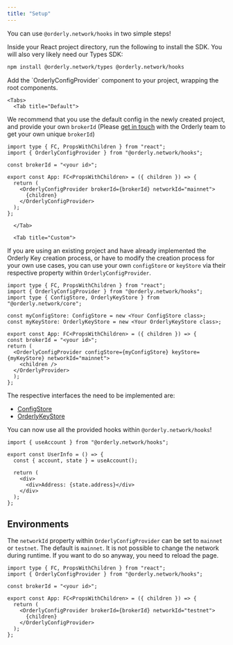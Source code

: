 ```yaml
---
title: "Setup"
---
```


You can use `@orderly.network/hooks` in two simple steps!

<Steps>
  <Step title="Installation">
Inside your React project directory, run the following to install the SDK. You will also very likely need our Types SDK:

```sh
npm install @orderly.network/types @orderly.network/hooks
```

  </Step>

  <Step title="Add OrderlyConfigProvider">
Add the `OrderlyConfigProvider` component to your project, wrapping the root components.

    <Tabs>
      <Tab title="Default">

We recommend that you use the default config in the newly created project, and provide your own `brokerId` (Please [get in touch](mailto:product@orderly.network) with the Orderly team to get your own unique `brokerId`)

```tsx
import type { FC, PropsWithChildren } from "react";
import { OrderlyConfigProvider } from "@orderly.network/hooks";

const brokerId = "<your id>";

export const App: FC<PropsWithChildren> = ({ children }) => {
  return (
    <OrderlyConfigProvider brokerId={brokerId} networkId="mainnet">
      {children}
    </OrderlyConfigProvider>
  );
};
```

      </Tab>

      <Tab title="Custom">

If you are using an existing project and have already implemented the Orderly Key creation process, or have to modify the creation process for your own use cases, you can use your own `configStore` or `keyStore` via their respective property within `OrderlyConfigProvider`.

```tsx
import type { FC, PropsWithChildren } from "react";
import { OrderlyConfigProvider } from "@orderly.network/hooks";
import type { ConfigStore, OrderlyKeyStore } from "@orderly.network/core";

const myConfigStore: ConfigStore = new <Your ConfigStore class>;
const myKeyStore: OrderlyKeyStore = new <Your OrderlyKeyStore class>;

export const App: FC<PropsWithChildren> = ({ children }) => {
const brokerId = "<your id>";
return (
  <OrderlyConfigProvider configStore={myConfigStore} keyStore={myKeyStore} networkId="mainnet">
    <children />
  </OrderlyProvider>
  );
};
```

The respective interfaces the need to be implemented are:

- [ConfigStore](/sdks/tech-doc/interfaces/orderly_network_core.ConfigStore)
- [OrderlyKeyStore](/sdks/tech-doc/interfaces/orderly_network_core.OrderlyKeyStore)

</Tab>
    </Tabs>

  </Step>

  <Step title="Setup complete!">

You can now use all the provided hooks within `@orderly.network/hooks`!

```tsx
import { useAccount } from "@orderly.network/hooks";

export const UserInfo = () => {
  const { account, state } = useAccount();

  return (
    <div>
      <div>Address: {state.address}</div>
    </div>
  );
};
```

  </Step>
</Steps>

## Environments

The `networkId` property within `OrderlyConfigProvider` can be set to `mainnet` or `testnet`. The default is `mainnet`. It is not possible to change the network during runtime. If you want to do so anyway, you need to reload the page.

```tsx
import type { FC, PropsWithChildren } from "react";
import { OrderlyConfigProvider } from "@orderly.network/hooks";

const brokerId = "<your id>";

export const App: FC<PropsWithChildren> = ({ children }) => {
  return (
    <OrderlyConfigProvider brokerId={brokerId} networkId="testnet">
      {children}
    </OrderlyConfigProvider>
  );
};
```
